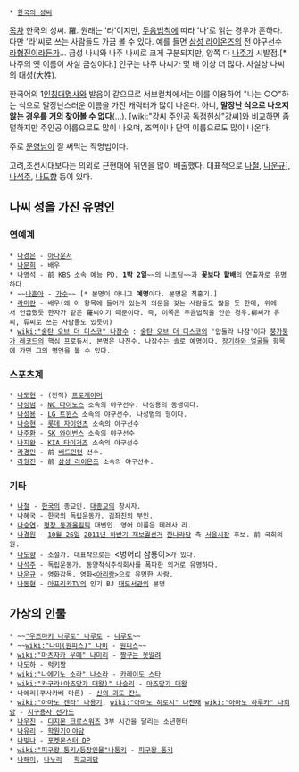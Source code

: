  * [[한국의 성씨]]

[[목차]]
한국의 성씨. 羅. 원래는 '라'이지만, [[두음법칙]]에 따라 '나'로 읽는 경우가 흔하다. 다만 '라'씨로 쓰는 사람들도 가끔 볼 수 있다. 예를 들면 [[삼성 라이온즈]]의 전 야구선수 [[라형진]]이라든가... 금성 나씨와 나주 나씨로 크게 구분되지만, 양쪽 다 [[나주]]가 시발점.[* 나주의 옛 이름이 사실 금성이다.] 인구는 나주 나씨가 몇 배 이상 더 많다. 사실상 나씨의 대성(大姓).

한국어의 1[[인칭대명사]]와 발음이 같으므로 서브컬쳐에서는 이를 이용하여 "나는 ○○"하는 식으로 말장난스러운 이름을 가진 캐릭터가 많이 나온다. 아니, '''말장난 식으로 나오지 않는 경우를 거의 찾아볼 수 없다'''(...). [wiki:"강씨 주인공 독점현상"강씨]와 비교하면 좀 덜하지만 주인공 이름으로도 많이 나오며, 조역이나 단역 이름으로도 많이 나온다.

주로 [[문영남]]이 잘 써먹는 작명법이다.

고려,조선시대보다는 의외로 근현대에 위인을 많이 배출했다. 대표적으로 [[나철]], [[나운규]]], [[나석주]], [[나도향]] 등이 있다.

== 나씨 성을 가진 유명인 ==
=== 연예계 ===
 * [[나경은]] - [[아나운서]]
 * [[나문희]] - 배우
 * [[나영석]] - 前 [[KBS]] 소속 예능 PD. '''[[1박 2일]]'''~~의 나초딩~~과 '''[[꽃보다 할배]]'''의 연출자로 유명하다.
 * ~~[[나훈아]] - [[가수]]~~ [* 본명이 아니고 '''예명'''이다. 본명은 최홍기.]
 * [[라미란]] - 배우(왜 이 항목에 들어가 있는지 의문을 갖는 사람들도 많을 듯 한데, 위에서 언급했듯 한자가 같은 羅씨이기 때문이다. 즉, 이쪽은 두음법칙을 안쓴 경우.柳씨가 유씨, 류씨로 쓰는 사람들도 있듯이)
 * [[wiki:"술탄 오브 더 디스코" 나잠수]] : [[술탄 오브 더 디스코]]의 '압둘라 나잠'이자 [[붕가붕가 레코드]]의 핵심 프로듀서. 본명은 나진수. 나잠수는 솔로 예명이다. [[장기하와 얼굴들]] 항목에 가면 그의 명언을 볼 수 있다.


=== 스포츠계 ===
 * [[나도현]] - (전직) [[프로게이머]]
 * [[나성범]] - [[NC 다이노스]] 소속의 야구선수. 나성용의 동생이다.
 * [[나성용]] - [[LG 트윈스]] 소속의 야구선수. 나성범의 형이다.
 * [[나승현]] - [[롯데 자이언츠]] 소속의 야구선수
 * [[나주환]] - [[SK 와이번스]] 소속의 야구선수
 * [[나지완]] - [[KIA 타이거즈]] 소속의 야구선수
 * [[라경민]] - 前 [[배드민턴]] 선수.
 * [[라형진]] - 前 [[삼성 라이온즈]] 소속의 야구선수. 
=== 기타 ===
 * [[나철]] - [[한국]]의 종교인. [[대종교]]의 창시자.
 * [[나혜국]] - [[한국]]의 독립운동가. [[김좌진]]의 부인.
 * [[나승연]]- [[평창 동계올림픽]] 대변인. 영어 이름은 테레사 라.
 * [[나경원]] - [[10월 26일]] [[2011년 하반기 재보궐선거]] [[한나라당]] 측 [[서울시장]] 후보. 前 국회의원.
 * [[나도향]] - 소설가. 대표작으로는 <벙어리 삼룡이>가 있다.
 * [[나석주]] - 독립운동가. 동양척식주식회사를 폭파한 의거로 유명하다.
 * [[나운규]] - 영화감독. 영화<[[아리랑]]>으로 유명한 사람.
 * [[나동현]] - [[아프리카TV]]의 인기 BJ [[대도서관]]의 본명
== 가상의 인물 ==
 * ~~[["우즈마키 나루토" 나루토]] - [[나루토]]~~
 * ~~[[wiki:"나미(원피스)" 나미]] - [[원피스]]~~
 * [[wiki:"마츠자카 우메" 나미리]] - [[짱구는 못말려]]
 * [[나도하]] - [[럭키짱]]
 * [[wiki:"나에기노 소라" 나소라]] - [[카레이도 스타]]
 * [[wiki:"카구라(아즈망가 대왕)" 나승리]] - [[아즈망가 대왕]]
 * 나예리(쿠사카베 마론) - [[신의 괴도 잔느]]
 * [[wiki:"아마노 켄타" 나용기]], [[wiki:"아마노 히로시" 나천재]] [[wiki:"아마노 하루카" 나희망]] - [[지구용사 선가드]]
 * [[나우진]] - [[디지몬 크로스워즈]] 3부 시간을 달리는 소년헌터
 * [[나유리]] - [[학원기이야담]]
 * [[나빛나]] - [[포켓몬스터 DP]]
 * [[wiki:"피구왕 통키/등장인물"나통키]] - [[피구왕 통키]]
 * [[나해미]], [[나누리]] - [[학교괴담]]

